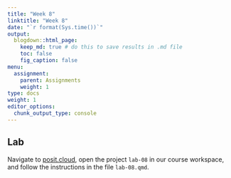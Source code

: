 ```yaml
---
title: "Week 8"
linktitle: "Week 8"
date: "`r format(Sys.time())`"
output:
  blogdown::html_page:
    keep_md: true # do this to save results in .md file
    toc: false
    fig_caption: false
menu:
  assignment:
    parent: Assignments
    weight: 1
type: docs
weight: 1
editor_options:
  chunk_output_type: console
---
```


## Lab

Navigate to [posit.cloud](http://posit.cloud), open the project `lab-08` in our course workspace, and follow the instructions in the file `lab-08.qmd`.
